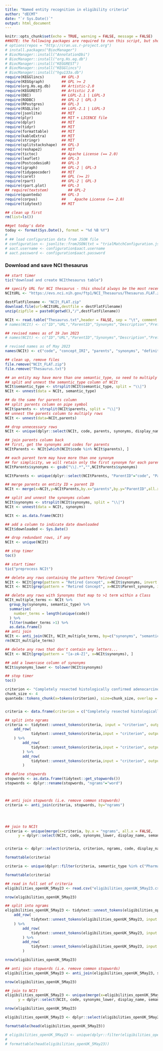 ```yaml
---
title: "Named entity recognition in eligibility criteria"
author: "dECMT"
date: "`r Sys.Date()`"
output: html_document
---
```


```r
knitr::opts_chunk$set(echo = TRUE, warning = FALSE, message = FALSE)
##NOTE: the following packages are required to run this script, but should be installed (e.g. using code snippets below) before runnning the script, NOT as part of the script itself
# options(repos = "http://cran.us.r-project.org")
# install.packages("BiocManager")
# BiocManager::install("AnnotationDbi")
# BiocManager::install("org.Hs.eg.db")
# BiocManager::install("KEGGREST")
# BiocManager::install("KEGGlincs")
# BiocManager::install("hgu133a.db")
require(KEGGlincs)        ## GPL-3
require(KEGGgraph)        ## GPL >= 2
require(org.Hs.eg.db)     ## Artistic-2.0
require(KEGGREST)         ## Artistic 2.0
require(DBI)              ## LGPL-2.1 | LGPL-3 
require(RODBC)            ## GPL-2 | GPL-3
require(RPostgres)        ## GPL-3
require(RSQLite)          ## LGPL-2.1 | LGPL-3
require(jsonlite)         ## MIT
require(plyr)             ## MIT + LICENCE file
require(dplyr)            ## MIT
require(tidyr)            ## MIT
require(formattable)      ## MIT
require(kableExtra)       ## MIT
require(stringr)          ## MIT
require(splitstackshape)  ## GPL-3
require(reshape2)         ## MIT
require(tictoc)           ## Apache License (== 2.0)
require(leaflet)          ## GPL-3
require(PostcodesioR)     ## GPL-3
require(igraph)           ## GPL-2 | GPL-3
require(tidygeocoder)     ## MIT
require(caret)            ## GPL (>= 2)
require(rpart)            ## GPL-2 | GPL-3
require(rpart.plot)       ## GPL-3
## require(textstem)         ## GPL-2
require(quanteda)         ## GPL-3
require(corpus)           ## 	Apache License (== 2.0) 
require(tidytext)         ## MIT

## clean up first
rm(list=ls())

##get today's date
today <- format(Sys.Date(), format = "%d %B %Y")
# 
# ## load configuration data from JSON file
# configuration <- jsonlite::fromJSON(txt = "trialMatchConfiguration.json")
# aact.username <- configuration$aact.username
# aact.password <- configuration$aact.password
```


### **Download and save NCI thesaurus**  
  
```r
## start timer 
tic("download and create NCIthesaurus table")

## specify URL for NCI thesaurus - this should always be the most recent? 
NCItURL <- "https://evs.nci.nih.gov/ftp1/NCI_Thesaurus/Thesaurus.FLAT.zip"

destFlatFilename <- "NCIt_FLAT.zip"
download.file(url=NCItURL,destfile = destFlatFilename)
unzip(zipfile = paste0(getwd(),"/",destFlatFilename))

NCIt <- read.table("Thesaurus.txt",header = FALSE, sep = "\t", comment.char = "", fill = TRUE, stringsAsFactors = FALSE, quote = "")
# names(NCIt) <- c("ID","URL","ParentID","Synonyms","Description","PreferredTerm","Type","Class")

## revised names as of 19 Jan 2023
# names(NCIt) <- c("ID","URL","ParentID","Synonyms","Description","PreferredTerm","Type","Class", "concept_in_subset")

# revised names as of May 2023
names(NCIt) <- c("code", "concept_IRI", "parents", "synonyms", "definition", "display_name", "concept_status", "semantic_type", "concept_in_subset")

## clean up, remove files
file.remove("NCIt_FLAT.zip")
file.remove("Thesaurus.txt")

## an entity may have more than one semantic_type, so need to multiply rows
## split and unnest the semantic_type column of NCIt
NCIt$semantic_type <- strsplit(NCIt$semantic_type, split = "\\|")
NCIt <- unnest(data = NCIt, semantic_type)

## do the same for parents column
## split parents column on pipe symbol
NCIt$parents <- strsplit(NCIt$parents, split = "\\|")
## unnest the parents column to multiply rows
NCIt <- unnest(data=NCIt,parents)

## drop unnecessary rows
NCIt <- unique(dplyr::select(NCIt, code, parents, synonyms, display_name, semantic_type))

## join parents column back
## first, get the synonyms and codes for parents
NCItParents <- NCIt[which(NCIt$code %in% NCIt$parents), ]

## each parent term may have more than one synonym
## for simplicity, we will retain only the first synonym for each parent term
NCItParents$synonyms <- gsub("\\|.*","",NCItParents$synonyms)

NCItParents <- unique(dplyr::select(NCItParents, "ParentID"="code", "Parent_synonym"="synonyms"))

## merge parents on entity ID = parent ID
NCIt <- merge(x=NCIt,y=NCItParents,by.x="parents",by.y="ParentID",all.x=TRUE)

## split and unnest the synonyms column
NCIt$synonyms <- strsplit(NCIt$synonyms, split = "\\|")
NCIt <- unnest(data = NCIt, synonyms)

NCIt <- as.data.frame(NCIt)

## add a column to indicate date downloaded
NCIt$downloaded <- Sys.Date()

## drop redundant rows, if any
NCIt <- unique(NCIt)

## stop timer
toc()
```

```r
## start timer
tic("preprocess NCIt")

## delete any rows containing the pattern "Retired Concept"
NCIt <- NCIt[grep(pattern = "Retired Concept", x=NCIt$synonyms, invert = TRUE), ]
NCIt <- NCIt[grep(pattern = "Retired Concept", x=NCIt$Parent_synonym, invert = TRUE), ]

## delete any rows with Synonyms that map to >1 term within a Class
NCIt_multiple_terms <- NCIt %>%
  group_by(synonyms, semantic_type) %>%
  summarise(
    number_terms = length(unique(code))
  ) %>%
  filter(number_terms >1) %>%
  as.data.frame()
## anti join
NCIt <- anti_join(NCIt, NCIt_multiple_terms, by=c("synonyms", "semantic_type"))
rm(NCIt_multiple_terms)

## delete any rows that don't contain any letters... 
NCIt <- NCIt[grep(pattern = "[a-zA-Z]", x=NCIt$synonyms), ]

## add a lowercase column of synonyms
NCIt$synonyms_lower <- tolower(NCIt$synonyms)

## stop timer
toc()
```
  
```r

criterion <- "Completely resected histologically confirmed adenocarcinoma of the colon"
chunk_size <- 4
quanteda::tokens_chunk(x=tokens(criterion), size=chunk_size, overlap = chunk_size-1, use_docvars = TRUE)


criteria <- data.frame(criterion = c("Completely resected histologically confirmed adenocarcinoma of the colon", "Adjuvant chemotherapy treatment for colon cancer with a 5-fluorouracil- based regimen received with an intent to provide a complete course of treatment. While one current standard is 24 weeks of treatment, patients who are pre-planned to receive a shorter duration of chemotherapy, including as part of a research study will also be permitted. The actual treatment received may be less than 24 weeks; participants must have received a minimum of one treatment cycle."))

## split into ngrams
criteria <- tidytext::unnest_tokens(criteria, input = "criterion", output = "ngrams", token = "ngrams", n = chunk_size, drop = FALSE) %>%
    add_row(
            tidytext::unnest_tokens(criteria,input = "criterion", output = "ngrams", token = "ngrams", n = 3, drop = FALSE)
    ) %>%
        add_row(
            tidytext::unnest_tokens(criteria,input = "criterion", output = "ngrams", token = "ngrams", n = 2, drop = FALSE)
        ) %>%
        add_row(
            tidytext::unnest_tokens(criteria,input = "criterion", output = "ngrams", token = "ngrams", n = 1, drop = FALSE)
        )

## define stopwords
stopwords <- as.data.frame(tidytext::get_stopwords())
stopwords <- dplyr::rename(stopwords, "ngrams"="word")



## anti join stopwords (i.e. remove common stopwords)
criteria <- anti_join(criteria, stopwords, by="ngrams")




## join to NCIt
criteria <- unique(merge(x=criteria, by.x = "ngrams", all.x = FALSE, 
      y = dplyr::select(NCIt, code, synonyms_lower, display_name, semantic_type), by.y = "synonyms_lower", all.y=FALSE))


criteria <- dplyr::select(criteria, criterion, ngrams, code, display_name, semantic_type)

formattable(criteria)

criteria <- unique(dplyr::filter(criteria, semantic_type %in% c("Pharmacologic Substance", "Neoplastic Process", "Therapeutic or Preventive Procedure", "Laboratory Procedure", "Disease or Syndrome", "Body Part, Organ, or Organ Component", "Finding", "Clinical Attribute")))

formattable(criteria)


```







```r


## read in full set of criteria
eligibilities_openUK_5May23 <- read.csv("eligibilities_openUK_5May23.csv", stringsAsFactors = FALSE)

nrow(eligibilities_openUK_5May23)

## split into ngrams
eligibilities_openUK_5May23 <- tidytext::unnest_tokens(eligibilities_openUK_5May23, input = "criteria", output = "ngrams", token = "ngrams", n = 4, drop = FALSE) %>%
    add_row(
            tidytext::unnest_tokens(eligibilities_openUK_5May23, input = "criteria", output = "ngrams", token = "ngrams", n = 3, drop = FALSE)
    ) %>%
        add_row(
            tidytext::unnest_tokens(eligibilities_openUK_5May23, input = "criteria", output = "ngrams", token = "ngrams", n = 2, drop = FALSE)
        ) %>%
        add_row(
            tidytext::unnest_tokens(eligibilities_openUK_5May23, input = "criteria", output = "ngrams", token = "ngrams", n = 1, drop = FALSE)
        )

nrow(eligibilities_openUK_5May23)

## anti join stopwords (i.e. remove common stopwords)
eligibilities_openUK_5May23 <- anti_join(eligibilities_openUK_5May23, stopwords, by="ngrams")

nrow(eligibilities_openUK_5May23)

## join to NCIt
eligibilities_openUK_5May23 <- unique(merge(x=eligibilities_openUK_5May23, by.x = "ngrams", all.x = FALSE, 
      y = dplyr::select(NCIt, code, synonyms_lower, display_name, semantic_type), by.y = "synonyms_lower", all.y=FALSE))

nrow(eligibilities_openUK_5May23)

eligibilities_openUK_5May23 <- dplyr::select(eligibilities_openUK_5May23, nct_id, criterion_index, criteria, ngrams, code, display_name, semantic_type)

formattable(head(eligibilities_openUK_5May23))

# eligibilities_openUK_5May23 <- unique(dplyr::filter(eligibilities_openUK_5May23, semantic_type %in% c("Pharmacologic Substance", "Neoplastic Process", "Therapeutic or Preventive Procedure", "Laboratory Procedure", "Disease or Syndrome", "Body Part, Organ, or Organ Component", "Finding", "Clinical Attribute")))
# 
# formattable(head(eligibilities_openUK_5May23))
```
